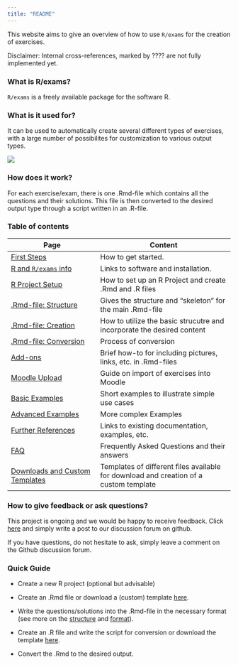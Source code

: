 ```yaml
---
title: "README"
---
```


This website aims to give an overview of how to use `R/exams` for the creation of exercises. 

Disclaimer: Internal cross-references, marked by ???? are not fully implemented yet. 

### What is R/exams? 

`R/exams` is a freely available package for the software R. 

### What is it used for? 

It can be used to automatically create several different types of exercises, with a large number of possibilites for customization to various output types. 

![](images/graph_rexams.png)

### How does it work? 

For each exercise/exam, there is one .Rmd-file which contains all the questions and their solutions. This file is then converted to the desired output type through a script written in an .R-file. 

### Table of contents 

| Page | Content | 
|------|---------| 
| [First Steps](first-steps.qmd) | How to get started. | 
| [R and `R/exams` info](r-exams.qmd) | Links to software and installation. | 
| [R Project Setup](setup.qmd) | How to set up an R Project and create .Rmd and .R files |
| [.Rmd-file: Structure](structure-Rmd.qmd) | Gives the structure and "skeleton" for the main .Rmd-file | 
| [.Rmd-file: Creation](creation-Rmd.qmd) | How to utilize the basic strucutre and incorporate the desired content | 
| [.Rmd-file: Conversion](conversion.qmd) | Process of conversion |
| [Add-ons](add-ons.qmd) | Brief how-to for including pictures, links, etc. in .Rmd-files |
| [Moodle Upload](moodle.qmd) | Guide on import of exercises into Moodle |
| [Basic Examples](example1.qmd) | Short examples to illustrate simple use cases | 
| [Advanced Examples](advanced1.qmd) | More complex Examples | 
| [Further References](ref.qmd) | Links to existing documentation, examples, etc. | 
| [FAQ](faq.qmd) | Frequently Asked Questions and their answers |
| [Downloads and Custom Templates](templates.qmd) | Templates of different files available for download and creation of a custom template | 

### How to give feedback or ask questions? 

This project is ongoing and we would be happy to receive feedback. 
Click [here](https://github.com/boku-stat/BOKU-Exams-Documentation/discussions) and simply write a post to our discussion forum on github. 

If you have questions, do not hesitate to ask, simply leave a comment on the Github discussion forum. 

### Quick Guide 

- Create a new R project (optional but advisable)

- Create an .Rmd file or download a (custom) template [here](templates.qmd). 

- Write the questions/solutions into the .Rmd-file in the necessary format (see more on the [structure](structure-Rmd.qmd) and [format](creation-Rmd.qmd)). 

- Create an .R file and write the script for conversion or download the template [here](templates.qmd). 

- Convert the .Rmd to the desired output. 




